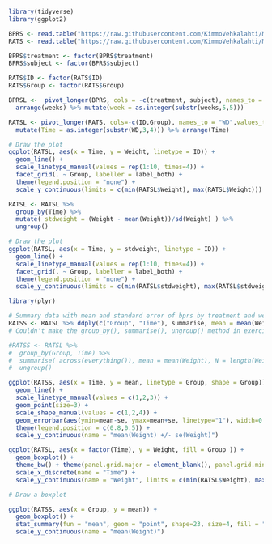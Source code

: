 
```R
library(tidyverse)
library(ggplot2)

BPRS <- read.table("https://raw.githubusercontent.com/KimmoVehkalahti/MABS/master/Examples/data/BPRS.txt", sep =" ", header = T)
RATS <- read.table("https://raw.githubusercontent.com/KimmoVehkalahti/MABS/master/Examples/data/rats.txt", sep ="\t", header = T)

BPRS$treatment <- factor(BPRS$treatment)
BPRS$subject <- factor(BPRS$subject)

RATS$ID <- factor(RATS$ID)
RATS$Group <- factor(RATS$Group)

BPRSL <-  pivot_longer(BPRS, cols = -c(treatment, subject), names_to = "weeks", values_to = "bprs") %>%
  arrange(weeks) %>% mutate(week = as.integer(substr(weeks,5,5)))

RATSL <- pivot_longer(RATS, cols=-c(ID,Group), names_to = "WD",values_to = "Weight")  %>%  
  mutate(Time = as.integer(substr(WD,3,4))) %>% arrange(Time)
```

```R
# Draw the plot
ggplot(RATSL, aes(x = Time, y = Weight, linetype = ID)) +
  geom_line() +
  scale_linetype_manual(values = rep(1:10, times=4)) +
  facet_grid(. ~ Group, labeller = label_both) +
  theme(legend.position = "none") + 
  scale_y_continuous(limits = c(min(RATSL$Weight), max(RATSL$Weight)))

```

```R
RATSL <- RATSL %>%
  group_by(Time) %>%
  mutate( stdweight = (Weight - mean(Weight))/sd(Weight) ) %>%
  ungroup()

# Draw the plot
ggplot(RATSL, aes(x = Time, y = stdweight, linetype = ID)) +
  geom_line() +
  scale_linetype_manual(values = rep(1:10, times=4)) +
  facet_grid(. ~ Group, labeller = label_both) +
  theme(legend.position = "none") + 
  scale_y_continuous(limits = c(min(RATSL$stdweight), max(RATSL$stdweight)))

```

```R
library(plyr)

# Summary data with mean and standard error of bprs by treatment and week 
RATSS <- RATSL %>% ddply(c("Group", "Time"), summarise, mean = mean(Weight), N = length(Weight), se = sd(Weight) / sqrt(N))
# Couldn't make the group_by(), summarise(), ungroup() method in exercise work, decided to use this alternative method

#RATSS <- RATSL %>%
#  group_by(Group, Time) %>%
#  summarise( across(everything()), mean = mean(Weight), N = length(Weight), se = sd(Weight) / sqrt(N)) %>% 
#  ungroup()

ggplot(RATSS, aes(x = Time, y = mean, linetype = Group, shape = Group)) +
  geom_line() +
  scale_linetype_manual(values = c(1,2,3)) +
  geom_point(size=3) +
  scale_shape_manual(values = c(1,2,4)) +
  geom_errorbar(aes(ymin=mean-se, ymax=mean+se, linetype="1"), width=0.3) +
  theme(legend.position = c(0.8,0.5)) +
  scale_y_continuous(name = "mean(Weight) +/- se(Weight)")
```

```R
ggplot(RATSL, aes(x = factor(Time), y = Weight, fill = Group )) +
  geom_boxplot() +
  theme_bw() + theme(panel.grid.major = element_blank(), panel.grid.minor = element_blank()) +  
  scale_x_discrete(name = "Time") +
  scale_y_continuous(name = "Weight", limits = c(min(RATSL$Weight), max(RATSL$Weight)))
```

```R
# Draw a boxplot

ggplot(RATSS, aes(x = Group, y = mean)) +
  geom_boxplot() +
  stat_summary(fun = "mean", geom = "point", shape=23, size=4, fill = "white") +
  scale_y_continuous(name = "mean(Weight)")
```

```R
```
